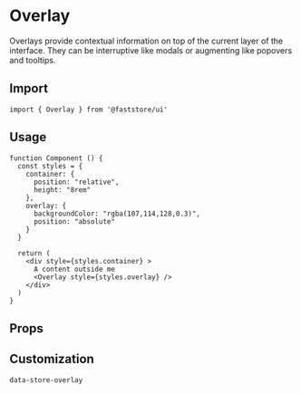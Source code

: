 
# Overlay

Overlays provide contextual information on top of the current layer of the interface. They can be interruptive like modals or augmenting like popovers and tooltips.

## Import

```tsx
import { Overlay } from '@faststore/ui'
```

## Usage

```tsx live
function Component () {
  const styles = {
    container: {
      position: "relative",
      height: "8rem"
    },
    overlay: {
      backgroundColor: "rgba(107,114,128,0.3)",
      position: "absolute"
    }
  }

  return (
    <div style={styles.container} >
      A content outside me
      <Overlay style={styles.overlay} />
    </div>
  )
}
```

## Props

<PropsSection name="Overlay" />

## Customization

`data-store-overlay`
